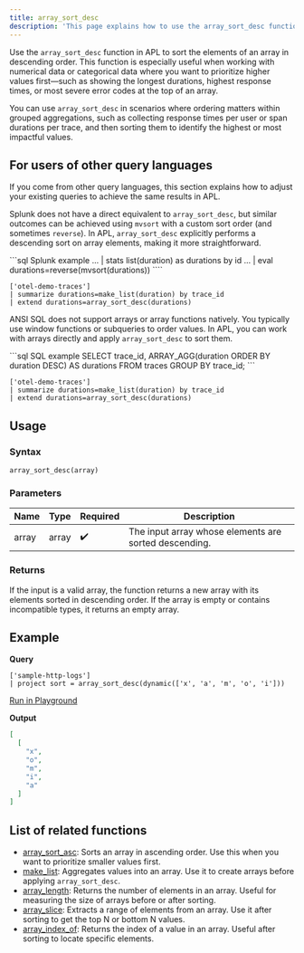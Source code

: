 ```yaml
---
title: array_sort_desc
description: 'This page explains how to use the array_sort_desc function in APL.'
---
```


Use the `array_sort_desc` function in APL to sort the elements of an array in descending order. This function is especially useful when working with numerical data or categorical data where you want to prioritize higher values first—such as showing the longest durations, highest response times, or most severe error codes at the top of an array.

You can use `array_sort_desc` in scenarios where ordering matters within grouped aggregations, such as collecting response times per user or span durations per trace, and then sorting them to identify the highest or most impactful values.

## For users of other query languages

If you come from other query languages, this section explains how to adjust your existing queries to achieve the same results in APL.

<AccordionGroup>
<Accordion title="Splunk SPL users">

Splunk does not have a direct equivalent to `array_sort_desc`, but similar outcomes can be achieved using `mvsort` with a custom sort order (and sometimes `reverse`). In APL, `array_sort_desc` explicitly performs a descending sort on array elements, making it more straightforward.

<CodeGroup>
```sql Splunk example
... | stats list(duration) as durations by id
... | eval durations=reverse(mvsort(durations))
````

```kusto APL equivalent
['otel-demo-traces']
| summarize durations=make_list(duration) by trace_id
| extend durations=array_sort_desc(durations)
```

</CodeGroup>

</Accordion>
<Accordion title="ANSI SQL users">

ANSI SQL does not support arrays or array functions natively. You typically use window functions or subqueries to order values. In APL, you can work with arrays directly and apply `array_sort_desc` to sort them.

<CodeGroup>
```sql SQL example
SELECT trace_id, ARRAY_AGG(duration ORDER BY duration DESC) AS durations
FROM traces
GROUP BY trace_id;
```

```kusto APL equivalent
['otel-demo-traces']
| summarize durations=make_list(duration) by trace_id
| extend durations=array_sort_desc(durations)
```

</CodeGroup>

</Accordion>
</AccordionGroup>

## Usage

### Syntax

```kusto
array_sort_desc(array)
```

### Parameters

| Name  | Type  | Required | Description                                           |
| ----- | ----- | -------- | ----------------------------------------------------- |
| array | array | ✔️       | The input array whose elements are sorted descending. |

### Returns

If the input is a valid array, the function returns a new array with its elements sorted in descending order. If the array is empty or contains incompatible types, it returns an empty array.

## Example

**Query**

```kusto
['sample-http-logs']
| project sort = array_sort_desc(dynamic(['x', 'a', 'm', 'o', 'i']))
```

[Run in Playground](https://play.axiom.co/axiom-play-qf1k/query?initForm=%7B%22apl%22%3A%22%5B'sample-http-logs'%5D%20%7C%20project%20sort%20%3D%20array_sort_desc(dynamic(%5B'x'%2C%20'a'%2C%20'm'%2C%20'o'%2C%20'i'%5D))%22%7D)

**Output**

```json
[
  [
    "x",
    "o",
    "m",
    "i",
    "a"
  ]
]
```

## List of related functions

- [array_sort_asc](/apl/array-functions/array_sort_asc): Sorts an array in ascending order. Use this when you want to prioritize smaller values first.
- [make_list](/apl/aggregation-functions/make_list): Aggregates values into an array. Use it to create arrays before applying `array_sort_desc`.
- [array_length](/apl/array-functions/array_length): Returns the number of elements in an array. Useful for measuring the size of arrays before or after sorting.
- [array_slice](/apl/array-functions/array_slice): Extracts a range of elements from an array. Use it after sorting to get the top N or bottom N values.
- [array_index_of](/apl/array-functions/array_index_of): Returns the index of a value in an array. Useful after sorting to locate specific elements.
